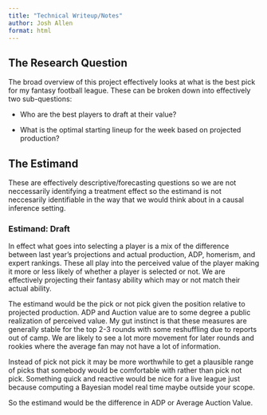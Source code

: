 ```yaml
---
title: "Technical Writeup/Notes"
author: Josh Allen
format: html
---
```


## The Research Question 

The broad overview of this project effectively looks at what is the best pick for my fantasy football league. These can be broken down into effectively two sub-questions: 

- Who are the best players to draft at their value? 

- What is the optimal starting lineup for the week based on projected production? 


## The Estimand 

These are effectively descriptive/forecasting questions so we are not neccessarily identifying a treatment effect so the estimand is not neccesarily identifiable in the way that we would think about in a causal inference setting. 


### Estimand: Draft

In effect what goes into selecting a player is a mix of the difference between last year's projections and actual production, ADP, homerism, and expert rankings. These all play into the perceived value of the player making it more or less likely of whether a player is selected or not. We are effectively projecting their fantasy ability which may or not match their actual ability. 

The estimand would be the pick or not pick given the position relative to projected production. ADP and Auction value are to some degree a public realization of perceived value. My gut instinct is that these measures are generally stable for the top 2-3 rounds with some reshuffling due to reports out of camp. We are likely to see a lot more movement for later rounds and rookies where the average fan may not have a lot of information.

Instead of pick not pick it may be more worthwhile to get a plausible range of picks that somebody would be comfortable with rather than pick not pick. Something quick and reactive would be nice for a live league just because computing a Bayesian model real time maybe outside your scope. 

So the estimand would be the difference in ADP or Average Auction Value. 


